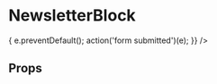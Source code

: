 

<Meta title='Blocks|NewsletterBlock' component={NewsletterBlock} decorators={[withKnobs]} />

# NewsletterBlock

<Preview>
  <Story name="Regular">
    <NewsletterBlock 
      title={text("Title", "Receive our newsletter")}
      subtitle={text("Subtitle", "Never miss any news about our products")} 
      buttonLabel={text("Button Label", "Sign up here")}
      smallInfo={text("Small Info", "We send circa 1 commercial e-mail/month. Easy to unregister.")}
      error={boolean("Error", false)}
      errorMessage={text("Error Message", "Something went wrong...")}
      handleChange={action('handle change')}
      handleSubmit={ e => { e.preventDefault(); action('form submitted')(e); }}
    />
  </Story>
</Preview>

## Props

<Props of={NewsletterBlock} />
